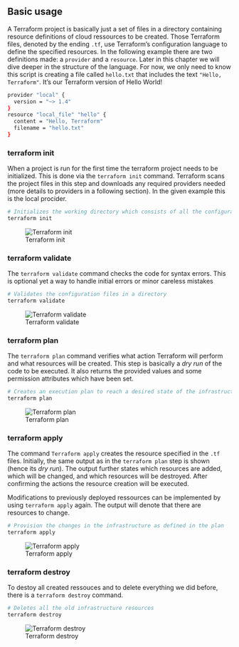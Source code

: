 
## Basic usage

A Terraform project is basically just a set of files in a directory containing resource definitions of cloud ressources to be created. Those Terraform files, denoted by the ending `.tf`, use Terraform's configuration language to define the specified resources. In the following example there are two definitions made: a `provider` and a `resource`. Later in this chapter we will dive deeper in the structure of the language. For now, we only need to know this script is creating a file called `hello.txt` that includes the text `"Hello, Terraform"`. It's our Terraform version of Hello World!

```bash
provider "local" {
  version = "~> 1.4"
}
resource "local_file" "hello" {
  content = "Hello, Terraform"
  filename = "hello.txt"
}
```

### terraform init

When a project is run for the first time the terraform project needs to be initialized. This is done via the `terraform init` command. Terraform scans the project files in this step and downloads any required providers needed (more details to providers in a following section). In the given example this is the local procider.

```bash
# Initializes the working directory which consists of all the configuration files
terraform init
```

![Terraform init](images/02-Terraform/terraform-init.png) 


### terraform validate

The `terraform validate` command checks the code for syntax errors. This is optional yet a way to handle initial errors or minor careless mistakes 

```bash
# Validates the configuration files in a directory
terraform validate
```
![Terraform validate](images/02-Terraform/terraform-validate.png) 

### terraform plan

The `terraform plan` command verifies what action Terraform will perform and what resources will be created. This step is basically a *dry run* of the code to be executed. It also returns the provided values and some permission attributes which have been set.

```bash
# Creates an execution plan to reach a desired state of the infrastructure
terraform plan
```

![Terraform plan](images/02-Terraform/terraform-plan.png) 


### terraform apply

The command `Terraform apply` creates the resource specified in the `.tf` files. Initially, the same output as in the `terraform plan` step is shown (hence its *dry run*). The output further states which resources are added, which will be changed, and which resources will be destroyed. After confirming the actions the resource creation will be executed.

Modifications to previously deployed ressources can be implemented by using `terraform apply` again. The output will denote that there are resources to change.

```bash
# Provision the changes in the infrastructure as defined in the plan
terraform apply 
```

![Terraform apply](images/02-Terraform/terraform-apply.png) 


### terraform destroy

To destoy all created ressouces and to delete everything we did before, there is a `terraform destroy` command.

```bash
# Deletes all the old infrastructure resources
terraform destroy
```

![Terraform destroy](images/02-Terraform/terraform-destroy.png) 

